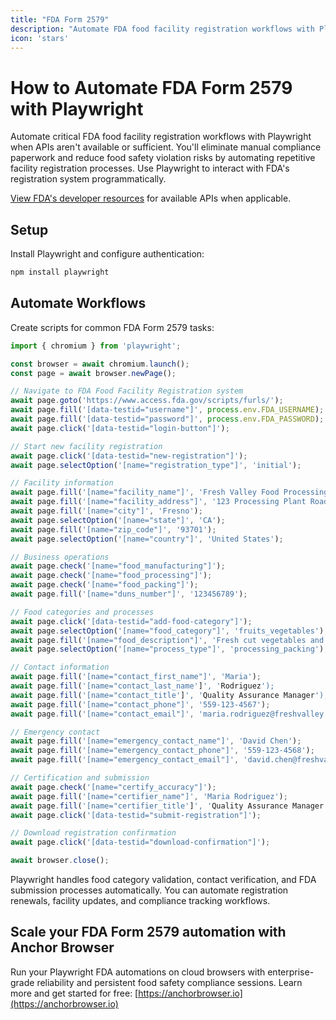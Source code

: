 ```yaml
---
title: "FDA Form 2579"
description: "Automate FDA food facility registration workflows with Playwright when APIs aren't available."
icon: 'stars'
---
```


# How to Automate FDA Form 2579 with Playwright

Automate critical FDA food facility registration workflows with Playwright when APIs aren't available or sufficient. You'll eliminate manual compliance paperwork and reduce food safety violation risks by automating repetitive facility registration processes. Use Playwright to interact with FDA's registration system programmatically.

[View FDA's developer resources](https://www.fda.gov/food/guidance-regulation-food-and-dietary-supplements/registration-food-facilities-and-other-submissions) for available APIs when applicable.

## Setup

Install Playwright and configure authentication:
```bash
npm install playwright
```

## Automate Workflows

Create scripts for common FDA Form 2579 tasks:

```JavaScript
import { chromium } from 'playwright';

const browser = await chromium.launch();
const page = await browser.newPage();

// Navigate to FDA Food Facility Registration system
await page.goto('https://www.access.fda.gov/scripts/furls/');
await page.fill('[data-testid="username"]', process.env.FDA_USERNAME);
await page.fill('[data-testid="password"]', process.env.FDA_PASSWORD);
await page.click('[data-testid="login-button"]');

// Start new facility registration
await page.click('[data-testid="new-registration"]');
await page.selectOption('[name="registration_type"]', 'initial');

// Facility information
await page.fill('[name="facility_name"]', 'Fresh Valley Food Processing LLC');
await page.fill('[name="facility_address"]', '123 Processing Plant Road');
await page.fill('[name="city"]', 'Fresno');
await page.selectOption('[name="state"]', 'CA');
await page.fill('[name="zip_code"]', '93701');
await page.selectOption('[name="country"]', 'United States');

// Business operations
await page.check('[name="food_manufacturing"]');
await page.check('[name="food_processing"]');
await page.check('[name="food_packing"]');
await page.fill('[name="duns_number"]', '123456789');

// Food categories and processes
await page.click('[data-testid="add-food-category"]');
await page.selectOption('[name="food_category"]', 'fruits_vegetables');
await page.fill('[name="food_description"]', 'Fresh cut vegetables and salad mixes');
await page.selectOption('[name="process_type"]', 'processing_packing');

// Contact information
await page.fill('[name="contact_first_name"]', 'Maria');
await page.fill('[name="contact_last_name']', 'Rodriguez');
await page.fill('[name="contact_title']', 'Quality Assurance Manager');
await page.fill('[name="contact_phone"]', '559-123-4567');
await page.fill('[name="contact_email"]', 'maria.rodriguez@freshvalley.com');

// Emergency contact
await page.fill('[name="emergency_contact_name"]', 'David Chen');
await page.fill('[name="emergency_contact_phone"]', '559-123-4568');
await page.fill('[name="emergency_contact_email"]', 'david.chen@freshvalley.com');

// Certification and submission
await page.check('[name="certify_accuracy"]');
await page.fill('[name="certifier_name"]', 'Maria Rodriguez');
await page.fill('[name="certifier_title']', 'Quality Assurance Manager');
await page.click('[data-testid="submit-registration"]');

// Download registration confirmation
await page.click('[data-testid="download-confirmation"]');

await browser.close();
```

Playwright handles food category validation, contact verification, and FDA submission processes automatically. You can automate registration renewals, facility updates, and compliance tracking workflows.

## Scale your FDA Form 2579 automation with Anchor Browser

Run your Playwright FDA automations on cloud browsers with enterprise-grade reliability and persistent food safety compliance sessions. Learn more and get started for free: [https://anchorbrowser.io](https://anchorbrowser.io)
